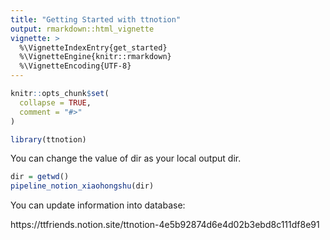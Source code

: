 ```yaml
---
title: "Getting Started with ttnotion"
output: rmarkdown::html_vignette
vignette: >
  %\VignetteIndexEntry{get_started}
  %\VignetteEngine{knitr::rmarkdown}
  %\VignetteEncoding{UTF-8}
---
```


```r
knitr::opts_chunk$set(
  collapse = TRUE,
  comment = "#>"
)
```



```r
library(ttnotion)
```

You can change the value of dir as your local output dir.

```r
dir = getwd()
pipeline_notion_xiaohongshu(dir)
```

You can update information into database:

https://ttfriends.notion.site/ttnotion-4e5b92874d6e4d02b3ebd8c111df8e91